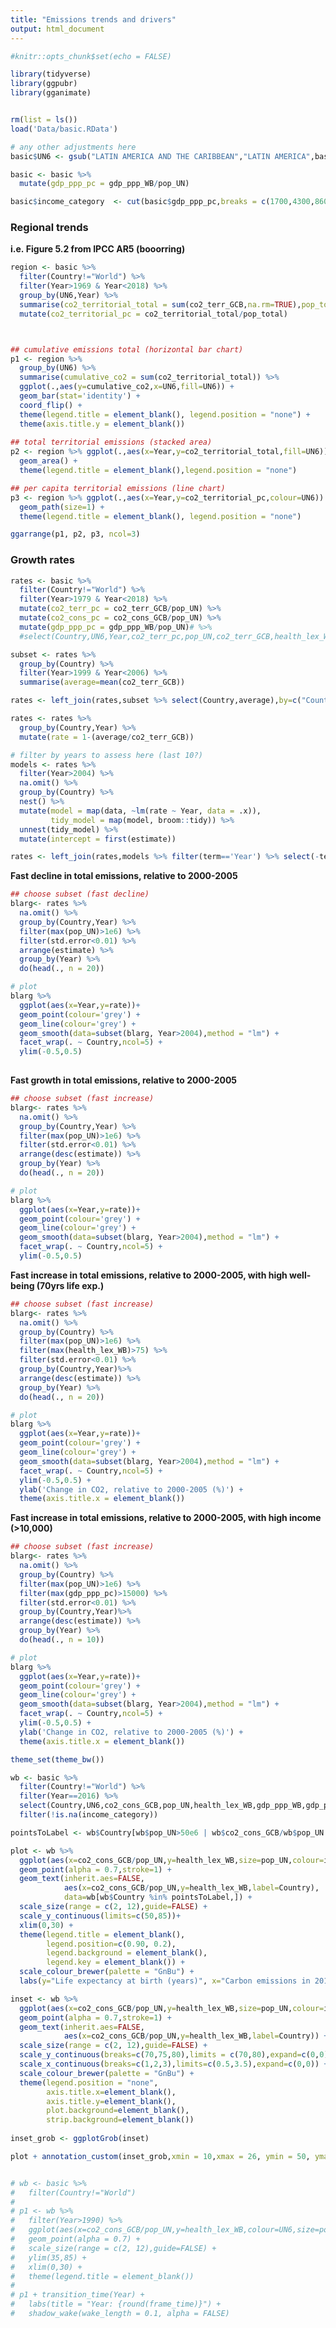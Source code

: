 ```yaml
---
title: "Emissions trends and drivers"
output: html_document
---
```


```r

#knitr::opts_chunk$set(echo = FALSE)

library(tidyverse)
library(ggpubr)
library(gganimate)


rm(list = ls())
load('Data/basic.RData')

# any other adjustments here
basic$UN6 <- gsub("LATIN AMERICA AND THE CARIBBEAN","LATIN AMERICA",basic$UN6)

basic <- basic %>% 
  mutate(gdp_ppp_pc = gdp_ppp_WB/pop_UN)

basic$income_category  <- cut(basic$gdp_ppp_pc,breaks = c(1700,4300,8600,15000,29000,150000),dig.lab=10,include.lowest=TRUE)


```

### Regional trends
<strong>i.e. Figure 5.2 from IPCC AR5 (booorring)</strong>  

```r

region <- basic %>%
  filter(Country!="World") %>% 
  filter(Year>1969 & Year<2018) %>% 
  group_by(UN6,Year) %>% 
  summarise(co2_territorial_total = sum(co2_terr_GCB,na.rm=TRUE),pop_total=sum(pop_UN)) %>% 
  mutate(co2_territorial_pc = co2_territorial_total/pop_total)



## cumulative emissions total (horizontal bar chart)
p1 <- region %>% 
  group_by(UN6) %>% 
  summarise(cumulative_co2 = sum(co2_territorial_total)) %>% 
  ggplot(.,aes(y=cumulative_co2,x=UN6,fill=UN6)) +
  geom_bar(stat='identity') +
  coord_flip() +
  theme(legend.title = element_blank(), legend.position = "none") +
  theme(axis.title.y = element_blank()) 
  
## total territorial emissions (stacked area)
p2 <- region %>% ggplot(.,aes(x=Year,y=co2_territorial_total,fill=UN6)) +
  geom_area() +
  theme(legend.title = element_blank(),legend.position = "none")

## per capita territorial emissions (line chart)
p3 <- region %>% ggplot(.,aes(x=Year,y=co2_territorial_pc,colour=UN6)) +
  geom_path(size=1) +
  theme(legend.title = element_blank(), legend.position = "none")

ggarrange(p1, p2, p3, ncol=3)

```

### Growth rates


```r

rates <- basic %>% 
  filter(Country!="World") %>% 
  filter(Year>1979 & Year<2018) %>% 
  mutate(co2_terr_pc = co2_terr_GCB/pop_UN) %>% 
  mutate(co2_cons_pc = co2_cons_GCB/pop_UN) %>% 
  mutate(gdp_ppp_pc = gdp_ppp_WB/pop_UN)# %>% 
  #select(Country,UN6,Year,co2_terr_pc,pop_UN,co2_terr_GCB,health_lex_WB)

subset <- rates %>% 
  group_by(Country) %>% 
  filter(Year>1999 & Year<2006) %>% 
  summarise(average=mean(co2_terr_GCB))

rates <- left_join(rates,subset %>% select(Country,average),by=c("Country"="Country"))

rates <- rates %>% 
  group_by(Country,Year) %>% 
  mutate(rate = 1-(average/co2_terr_GCB))

# filter by years to assess here (last 10?)
models <- rates %>% 
  filter(Year>2004) %>% 
  na.omit() %>% 
  group_by(Country) %>% 
  nest() %>% 
  mutate(model = map(data, ~lm(rate ~ Year, data = .x)),
         tidy_model = map(model, broom::tidy)) %>% 
  unnest(tidy_model) %>% 
  mutate(intercept = first(estimate))

rates <- left_join(rates,models %>% filter(term=='Year') %>% select(-term),by=c("Country"="Country"))

```

<strong>Fast decline in total emissions, relative to 2000-2005</strong>  

``` r

## choose subset (fast decline)
blarg<- rates %>%
  na.omit() %>% 
  group_by(Country,Year) %>% 
  filter(max(pop_UN)>1e6) %>% 
  filter(std.error<0.01) %>% 
  arrange(estimate) %>%
  group_by(Year) %>% 
  do(head(., n = 20))

# plot 
blarg %>% 
  ggplot(aes(x=Year,y=rate))+
  geom_point(colour='grey') +
  geom_line(colour='grey') +
  geom_smooth(data=subset(blarg, Year>2004),method = "lm") +
  facet_wrap(. ~ Country,ncol=5) +
  ylim(-0.5,0.5)
  
```

<strong>Fast growth in total emissions, relative to 2000-2005</strong>  

``` r
## choose subset (fast increase)
blarg<- rates %>%
  na.omit() %>% 
  group_by(Country,Year) %>% 
  filter(max(pop_UN)>1e6) %>% 
  filter(std.error<0.01) %>% 
  arrange(desc(estimate)) %>%
  group_by(Year) %>% 
  do(head(., n = 20))

# plot 
blarg %>% 
  ggplot(aes(x=Year,y=rate))+
  geom_point(colour='grey') +
  geom_line(colour='grey') +
  geom_smooth(data=subset(blarg, Year>2004),method = "lm") +
  facet_wrap(. ~ Country,ncol=5) +
  ylim(-0.5,0.5)

```

<strong>Fast increase in total emissions, relative to 2000-2005, with high well-being (70yrs life exp.)</strong>  

``` r

## choose subset (fast increase)
blarg<- rates %>%
  na.omit() %>% 
  group_by(Country) %>% 
  filter(max(pop_UN)>1e6) %>% 
  filter(max(health_lex_WB)>75) %>%
  filter(std.error<0.01) %>% 
  group_by(Country,Year)%>% 
  arrange(desc(estimate)) %>%
  group_by(Year) %>% 
  do(head(., n = 20))

# plot 
blarg %>% 
  ggplot(aes(x=Year,y=rate))+
  geom_point(colour='grey') +
  geom_line(colour='grey') +
  geom_smooth(data=subset(blarg, Year>2004),method = "lm") +
  facet_wrap(. ~ Country,ncol=5) +
  ylim(-0.5,0.5) +
  ylab('Change in CO2, relative to 2000-2005 (%)') +
  theme(axis.title.x = element_blank()) 


```

<strong>Fast increase in total emissions, relative to 2000-2005, with high income (>10,000)</strong>  

``` r

## choose subset (fast increase)
blarg<- rates %>%
  na.omit() %>% 
  group_by(Country) %>% 
  filter(max(pop_UN)>1e6) %>% 
  filter(max(gdp_ppp_pc)>15000) %>%
  filter(std.error<0.01) %>% 
  group_by(Country,Year)%>% 
  arrange(desc(estimate)) %>%
  group_by(Year) %>% 
  do(head(., n = 10))

# plot 
blarg %>% 
  ggplot(aes(x=Year,y=rate))+
  geom_point(colour='grey') +
  geom_line(colour='grey') +
  geom_smooth(data=subset(blarg, Year>2004),method = "lm") +
  facet_wrap(. ~ Country,ncol=5) +
  ylim(-0.5,0.5) +
  ylab('Change in CO2, relative to 2000-2005 (%)') +
  theme(axis.title.x = element_blank()) 


```


```r

theme_set(theme_bw())

wb <- basic %>% 
  filter(Country!="World") %>% 
  filter(Year==2016) %>% 
  select(Country,UN6,co2_cons_GCB,pop_UN,health_lex_WB,gdp_ppp_WB,gdp_ppp_pc,income_category) %>% 
  filter(!is.na(income_category))

pointsToLabel <- wb$Country[wb$pop_UN>50e6 | wb$co2_cons_GCB/wb$pop_UN > 20]

plot <- wb %>%
  ggplot(aes(x=co2_cons_GCB/pop_UN,y=health_lex_WB,size=pop_UN,colour=income_category)) +
  geom_point(alpha = 0.7,stroke=1) +
  geom_text(inherit.aes=FALSE,
            aes(x=co2_cons_GCB/pop_UN,y=health_lex_WB,label=Country),
            data=wb[wb$Country %in% pointsToLabel,]) +
  scale_size(range = c(2, 12),guide=FALSE) +
  scale_y_continuous(limits=c(50,85))+
  xlim(0,30) +
  theme(legend.title = element_blank(),
        legend.position=c(0.90, 0.2), 
        legend.background = element_blank(),
        legend.key = element_blank()) +
  scale_colour_brewer(palette = "GnBu") +
  labs(y="Life expectancy at birth (years)", x="Carbon emissions in 2016 (tCO2/capita)")

inset <- wb %>% 
  ggplot(aes(x=co2_cons_GCB/pop_UN,y=health_lex_WB,size=pop_UN,colour=income_category)) +
  geom_point(alpha = 0.7,stroke=1) +
  geom_text(inherit.aes=FALSE,
            aes(x=co2_cons_GCB/pop_UN,y=health_lex_WB,label=Country)) +
  scale_size(range = c(2, 12),guide=FALSE) +
  scale_y_continuous(breaks=c(70,75,80),limits = c(70,80),expand=c(0,0)) +
  scale_x_continuous(breaks=c(1,2,3),limits=c(0.5,3.5),expand=c(0,0)) +
  scale_colour_brewer(palette = "GnBu") +
  theme(legend.position = "none",
        axis.title.x=element_blank(),
        axis.title.y=element_blank(),
        plot.background=element_blank(),
        strip.background=element_blank())
  
inset_grob <- ggplotGrob(inset)

plot + annotation_custom(inset_grob,xmin = 10,xmax = 26, ymin = 50, ymax = 67.5)


# wb <- basic %>% 
#   filter(Country!="World")
# 
# p1 <- wb %>% 
#   filter(Year>1990) %>% 
#   ggplot(aes(x=co2_cons_GCB/pop_UN,y=health_lex_WB,colour=UN6,size=pop_UN)) +
#   geom_point(alpha = 0.7) +
#   scale_size(range = c(2, 12),guide=FALSE) +
#   ylim(35,85) +
#   xlim(0,30) +
#   theme(legend.title = element_blank())
# 
# p1 + transition_time(Year) +
#   labs(title = "Year: {round(frame_time)}") +
#   shadow_wake(wake_length = 0.1, alpha = FALSE)

```
